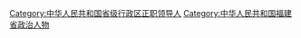 [[Category:中华人民共和国省级行政区正职领导人|Category:中华人民共和国省级行政区正职领导人]]
[[Category:中华人民共和国福建省政治人物|Category:中华人民共和国福建省政治人物]]